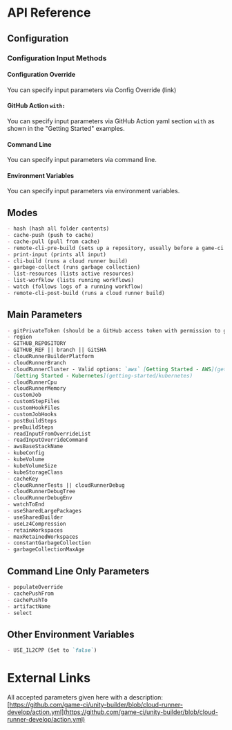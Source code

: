 # API Reference

## Configuration

### Configuration Input Methods

#### Configuration Override

You can specify input parameters via Config Override (link)

#### GitHub Action `with:`

You can specify input parameters via GitHub Action yaml section `with` as shown in the "Getting
Started" examples.

#### Command Line

You can specify input parameters via command line.

#### Environment Variables

You can specify input parameters via environment variables.

## Modes

```md
- hash (hash all folder contents)
- cache-push (push to cache)
- cache-pull (pull from cache)
- remote-cli-pre-build (sets up a repository, usually before a game-ci build)
- print-input (prints all input)
- cli-build (runs a cloud runner build)
- garbage-collect (runs garbage collection)
- list-resources (lists active resources)
- list-worfklow (lists running workflows)
- watch (follows logs of a running workflow)
- remote-cli-post-build (runs a cloud runner build)
```

## Main Parameters

```md
- gitPrivateToken (should be a GitHub access token with permission to get repositories)
- region
- GITHUB_REPOSITORY
- GITHUB_REF || branch || GitSHA
- cloudRunnerBuilderPlatform
- cloudRunnerBranch
- cloudRunnerCluster - Valid options: `aws` [Getting Started - AWS](getting-started/aws) | `k8s`
  [Getting Started - Kubernetes](getting-started/kubernetes)
- cloudRunnerCpu
- cloudRunnerMemory
- customJob
- customStepFiles
- customHookFiles
- customJobHooks
- postBuildSteps
- preBuildSteps
- readInputFromOverrideList
- readInputOverrideCommand
- awsBaseStackName
- kubeConfig
- kubeVolume
- kubeVolumeSize
- kubeStorageClass
- cacheKey
- cloudRunnerTests || cloudRunnerDebug
- cloudRunnerDebugTree
- cloudRunnerDebugEnv
- watchToEnd
- useSharedLargePackages
- useSharedBuilder
- useLz4Compression
- retainWorkspaces
- maxRetainedWorkspaces
- constantGarbageCollection
- garbageCollectionMaxAge
```

## Command Line Only Parameters

```md
- populateOverride
- cachePushFrom
- cachePushTo
- artifactName
- select
```

## Other Environment Variables

```md
- USE_IL2CPP (Set to `false`)
```

# External Links

All accepted parameters given here with a description:
[https://github.com/game-ci/unity-builder/blob/cloud-runner-develop/action.yml](https://github.com/game-ci/unity-builder/blob/cloud-runner-develop/action.yml)
